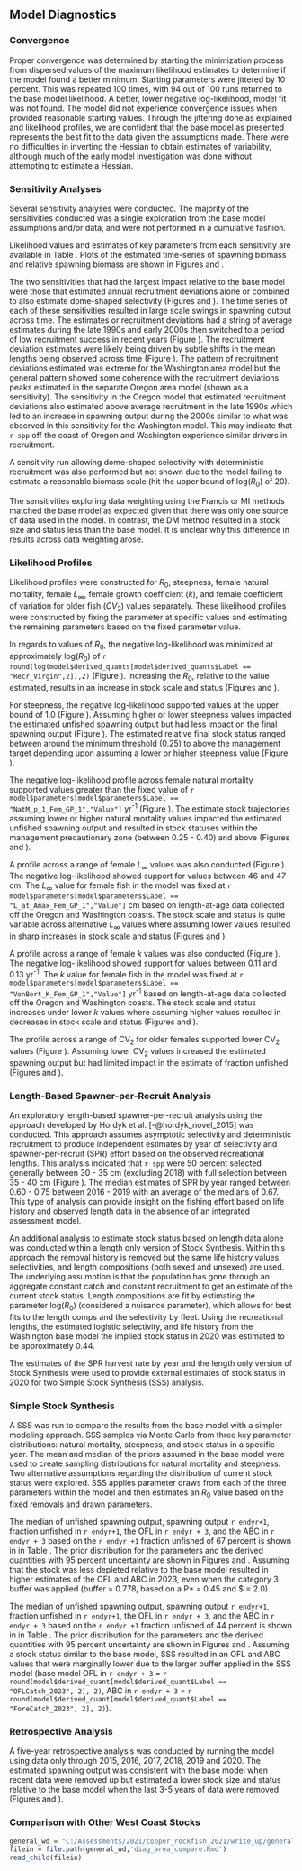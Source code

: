 ## Model Diagnostics

### Convergence

Proper convergence was determined by starting the minimization process from dispersed values of the maximum likelihood estimates to determine if the model found a better minimum. Starting parameters were jittered by 10 percent. This was repeated 100 times, with 94 out of 100 runs returned to the base model likelihood. A better, lower negative log-likelihood, model fit was not found. The model did not experience convergence issues when provided reasonable starting values. Through the jittering done as explained and likelihood profiles, we are confident that the base model as presented represents the best fit to the data given the assumptions made. There were no difficulties in inverting the Hessian to obtain estimates of variability, although much of the early model investigation was done without attempting to estimate a Hessian. 

### Sensitivity Analyses{#sens}

Several sensitivity analyses were conducted.  The majority of the sensitivities conducted was a single exploration from the base model assumptions and/or data, and were not performed in a cumulative fashion.

\begin{enumerate}

  \item Estimate female natural mortality ($M$).
  
  \item Estimate female growth coefficient ($k$).

  \item Estimate female $L_{\infty}$. 
    
  \item Estimate annual recruitment deviations. 

  \item Estimate annual recruitment deviations while allowing for a dome-shaped selectivity curve. 
  
  \item Data weighting according to the McAllister-Ianelli (MI DW) method using the weighting values shown in Table \ref{tab:dw}. 

  \item Data weighting according to the Francis method using the weighting values shown in Table \ref{tab:dw}. 
  
  \item Data weighting according to the Dirichlet-Multinomial (DM DW) method where the estimated parameters are shown in Table \ref{tab:dw}. 
  
\end{enumerate}

Likelihood values and estimates of key parameters from each sensitivity are available in Table \ref{tab:sensitivities}.  Plots of the estimated time-series of spawning biomass and relative spawning biomass are shown in Figures \ref{fig:sens-ssb} and \ref{fig:sens-depl}.

The two sensitivities that had the largest impact relative to the base model were those that estimated annual recruitment deviations alone or combined to also estimate dome-shaped selectivity (Figures \ref{fig:sens-ssb} and \ref{fig:sens-depl}). The time series of each of these sensitivities resulted in large scale swings in spawning output across time. The estimates or recruitment deviations had a string of average estimates during the late 1990s and early 2000s then switched to a period of low recruitment success in recent years (Figure \ref{fig:sens-recr}). The recruitment deviation estimates were likely being driven by subtle shifts in the mean lengths being observed across time (Figure \ref{fig:mean-len-data}). The pattern of recruitment deviations estimated was extreme for the Washington area model but the general pattern showed some coherence with the recruitment deviations peaks estimated in the separate Oregon area model (shown as a sensitivity). The sensitivity in the Oregon model that estimated recruitment deviations also estimated above average recruitment in the late 1990s which led to an increase in spawning output during the 2000s similar to what was observed in this sensitivity for the Washington model.  This may indicate that `r spp` off the coast of Oregon and Washington experience similar drivers in recruitment.     

A sensitivity run allowing dome-shaped selectivity with deterministic recruitment was also performed but not shown due to the model failing to estimate a reasonable biomass scale (hit the upper bound of log($R_0$) of 20). 

The sensitivities exploring data weighting using the Francis or MI methods matched the base model as expected given that there was only one source of data used in the model. In contrast, the DM method resulted in a stock size and status less than the base model.  It is unclear why this difference in results across data weighting arose.  


### Likelihood Profiles

Likelihood profiles were constructed for $R_0$, steepness, female natural mortality, female $L_{\infty}$, female growth coefficient ($k$), and female coefficient of variation for older fish ($CV_2$) values separately. These likelihood profiles were constructed by fixing the parameter at specific values and estimating the remaining parameters based on the fixed parameter value.

In regards to values of $R_0$, the negative log-likelihood was minimized at approximately log($R_0$) of `r round(log(model$derived_quants[model$derived_quants$Label == "Recr_Virgin",2]),2)` (Figure \ref{fig:r0-profile}). Increasing the $R_0$, relative to the value estimated, results in an increase in stock scale and status (Figures \ref{fig:r0-ssb} and \ref{fig:r0-depl}). 

For steepness, the negative log-likelihood supported values at the upper bound of 1.0 (Figure \ref{fig:h-profile}).  Assuming higher or lower steepness values impacted the estimated unfished spawning output but had less impact on the final spawning output (Figure \ref{fig:h-ssb}). The estimated relative final stock status ranged between around the minimum threshold (0.25) to above the management target depending upon assuming a lower or higher steepness value (Figure \ref{fig:h-depl}).

The negative log-likelihood profile across female natural mortality supported values greater than the fixed value of `r model$parameters[model$parameters$Label == "NatM_p_1_Fem_GP_1","Value"]` yr^-1^ (Figure \ref{fig:m-profile}). The estimate stock trajectories assuming lower or higher natural mortality values impacted the estimated unfished spawning output and resulted in stock statuses within the management precautionary zone (between 0.25 - 0.40) and above (Figures \ref{fig:m-ssb} and  \ref{fig:m-depl}). 

A profile across a range of female $L_{\infty}$ values was also conducted (Figure \ref{fig:linf-profile}).  The negative log-likelihood showed support for values between 46 and 47 cm. The $L_{\infty}$ value for female fish in the model was fixed at `r model$parameters[model$parameters$Label == "L_at_Amax_Fem_GP_1","Value"]` cm based on length-at-age data collected off the Oregon and Washington coasts. The stock scale and status is quite variable across alternative $L_{\infty}$ values where assuming lower values resulted in sharp increases in stock scale and status (Figures \ref{fig:linf-ssb} and \ref{fig:linf-depl}).

A profile across a range of female $k$ values was also conducted (Figure \ref{fig:k-profile}).  The negative log-likelihood showed support for values between 0.11 and 0.13 yr^-1^. The $k$ value for female fish in the model was fixed at `r model$parameters[model$parameters$Label == "VonBert_K_Fem_GP_1","Value"]` yr^-1^ based on length-at-age data collected off the Oregon and Washington coasts. The stock scale and status increases under lower $k$ values where assuming higher values resulted in decreases in stock scale and status (Figures \ref{fig:k-ssb} and \ref{fig:k-depl}).

The profile across a range of $\text{CV}_2$ for older females supported lower $\text{CV}_2$ values (Figure \ref{fig:cv-profile}). Assuming lower $\text{CV}_2$ values increased the estimated spawning output but had limited impact in the estimate of fraction unfished (Figures \ref{fig:cv-ssb} and \ref{fig:cv-depl}).

### Length-Based Spawner-per-Recruit Analysis

An exploratory length-based spawner-per-recruit analysis using the approach developed by Hordyk et al. [-@hordyk_novel_2015] was conducted. This approach assumes asymptotic selectivity and deterministic recruitment to produce independent estimates by year of selectivity and spawner-per-recruit (SPR) effort based on the observed recreational lengths. This analysis indicated that `r spp` were 50 percent selected generally between 30 - 35 cm (excluding 2018) with full selection between 35 - 40 cm  (Figure \ref{fig:lbspr}). The median estimates of SPR by year ranged between 0.60 - 0.75 between 2016 - 2019 with an average of the medians of 0.67. This type of analysis can provide insight on the fishing effort based on life history and observed length data in the absence of an integrated assessment model.  

An additional analysis to estimate stock status based on length data alone was conducted within a length only version of Stock Synthesis. Within this approach the removal history is removed but the same life history values, selectivities, and length compositions (both sexed and unsexed) are used. The underlying assumption is that the population has gone through an aggregate constant catch and constant recruitment to get an estimate of the current stock status. Length compositions are fit by estimating the parameter log($R_0$) (considered a nuisance parameter), which allows for best fits to the length comps and the selectivity by fleet. Using the recreational lengths, the estimated logistic selectivity, and life history from the Washington base model the implied stock status in 2020 was estimated to be approximately 0.44.

The estimates of the SPR harvest rate by year and the length only version of Stock Synthesis were used to provide external estimates of stock status in 2020 for two Simple Stock Synthesis (SSS) analysis.   

### Simple Stock Synthesis

A SSS was run to compare the results from the base model with a simpler modeling approach.  SSS samples via Monte Carlo from three key parameter distributions: natural mortality, steepness, and stock status in a specific year.  The mean and median of the priors assumed in the base model were used to create sampling distributions for natural mortality and steepness.  Two alternative assumptions regarding the distribution of current stock status were explored. SSS applies parameter draws from each of the three parameters within the model and then estimates an $R_0$ value based on the fixed removals and drawn parameters.   

\begin{enumerate}  
	\item Current stock status based on LB-SPR estimates: 
		\begin{itemize}
		\item Number of draws = 1,000,
		\item $M$ = lognormal ($\mu$ = 0.108 yr$^{-1}$, $\sigma$ = 0.22),
		\item $h$ = truncated beta ($\alpha$ = 0.72, $\beta$ = 0.15, a = 0.20, b = 1.0), and
		\item Fraction unfished in `r endyr` = beta($\alpha$ = 0.67, $\beta$ = 0.20)	
	\end{itemize}
	\item Current stock status based on the estimate from length only Stock Synthesis:
	\begin{itemize}
		\item Number of draws = 1,000,
		\item $M$ = lognormal distribution ($\mu$ = 0.108 yr$^{-1}$, $\sigma$ = 0.22),
		\item $h$ = truncated beta ($\alpha$ = 0.72, $\beta$ = 0.15, a = 0.20, b = 1.0), and
		\item Fraction unfished in `r endyr` = beta($\alpha$ = 0.44, $\beta$ = 0.20)
	\end{itemize}	
\end{enumerate}

The median of unfished spawning output, spawning output `r endyr+1`, fraction unfished in `r endyr+1`, the OFL in `r endyr + 3`, and the ABC in `r endyr + 3` based on the `r endyr +1` fraction unfished of 67 percent is shown in in Table \ref{tab:SSS-67}. The prior distribution for the parameters and the derived quantities with 95 percent uncertainty are shown in Figures \ref{fig:sss-prior-67} and \ref{fig:sss-quant-67}. Assuming that the stock was less depleted relative to the base model resulted in higher estimates of the OFL and ABC in 2023, even when the category 3 buffer was applied (buffer = 0.778, based on a P* = 0.45 and $\sigma4 = 2.0).  

The median of unfished spawning output, spawning output `r endyr+1`, fraction unfished in `r endyr+1`, the OFL in `r endyr + 3`, and the ABC in `r endyr + 3` based on the `r endyr +1` fraction unfished of 44 percent is shown in in Table \ref{tab:SSS-44}. The prior distribution for the parameters and the derived quantities with 95 percent uncertainty are shown in Figures \ref{fig:sss-prior-44} and \ref{fig:sss-quant-44}. Assuming a stock status similar to the base model, SSS resulted in an OFL and ABC values that were marginally lower due to the larger buffer applied in the SSS model (base model OFL in `r endyr + 3` = `r round(model$derived_quant[model$derived_quant$Label == "OFLCatch_2023", 2], 2)`, ABC in `r endyr + 3` = `r round(model$derived_quant[model$derived_quant$Label == "ForeCatch_2023", 2], 2)`).  

### Retrospective Analysis
A five-year retrospective analysis was conducted by running the model using data only through 2015, 2016, 2017, 2018, 2019 and 2020. The estimated spawning output was consistent with the base model when recent data were removed up but estimated a lower stock size and status relative to the base model when the last 3-5 years of data were removed (Figures \ref{fig:retro-ssb} and \ref{fig:retro-depl}). 


### Comparison with Other West Coast Stocks

```r
general_wd = "C:/Assessments/2021/copper_rockfish_2021/write_up/general_text"
filein = file.path(general_wd,'diag_area_compare.Rmd')
read_child(filein)
```